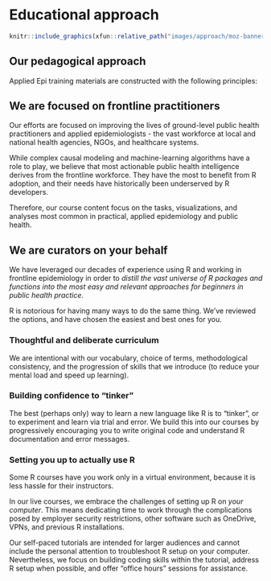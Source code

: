 # Educational approach {} 


```r
knitr::include_graphics(xfun::relative_path("images/approach/moz-banner.png"))
```

<!-- ======================================================= -->
## Our pedagogical approach {  }

Applied Epi training materials are constructed with the following principles:  

## We are focused on frontline practitioners  

Our efforts are focused on improving the lives of ground-level public health practitioners and applied epidemiologists - the vast workforce at local and national health agencies, NGOs, and healthcare systems.  

While complex causal modeling and machine-learning algorithms have a role to play, we believe that most actionable public health intelligence derives from the frontline workforce. They have the most to benefit from R adoption, and their needs have historically been underserved by R developers.  

Therefore, our course content focus on the tasks, visualizations, and analyses most common in practical, applied epidemiology and public health.  



## We are curators on your behalf  

We have leveraged our decades of experience using R and working in frontline epidemiology in order to *distill the vast universe of R packages and functions into the most easy and relevant approaches for beginners in public health practice*.  

R is notorious for having many ways to do the same thing. We've reviewed the options, and have chosen the easiest and best ones for you.  



### Thoughtful and deliberate curriculum  

We are intentional with our vocabulary, choice of terms, methodological consistency, and the progression of skills that we introduce (to reduce your mental load and speed up learning).  


### Building confidence to "tinker"  

The best (perhaps only) way to learn a new language like R is to "tinker", or to experiment and learn via trial and error. We build this into our courses by progressively encouraging you to write original code and understand R documentation and error messages.  


### Setting you up to actually use R  

Some R courses have you work only in a virtual environment, because it is less hassle for their instructors.  

In our live courses, we embrace the challenges of setting up R on *your computer*. This means dedicating time to work through the complications posed by employer security restrictions, other software such as OneDrive, VPNs, and previous R installations.  

Our self-paced tutorials are intended for larger audiences and cannot include the personal attention to troubleshoot R setup on your computer. Nevertheless, we focus on building coding skills within the tutorial, address R setup when possible, and offer "office hours" sessions for assistance.  

 

